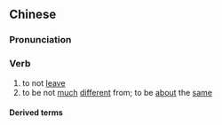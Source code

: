 {{also|不离}}
==Chinese==
{{zh-forms|s=不离}}

===Pronunciation===
{{zh-pron
|m=不lí
|c=bat1 lei4
|h=pfs=put-lì
|cat=v
}}

===Verb===
{{zh-verb}}

# to not [[leave]]
# to be not [[much]] [[different]] from; to be [[about]] the [[same]]

====Derived terms====
{{zh-der|三句不離本行|不即不離|不離眼|八九不離十|叉手不離方寸|寸步不離|差不離|形影不離|影不離燈|影形不離|焦孟不離|片刻不離|猩猩能言不離禽獸|瓦罐不離井上破|萬變不離其宗|脣不離腮|跬步不離|鸚鵡能言，不離飛鳥}}